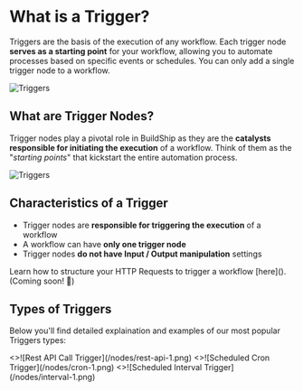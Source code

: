 


# What is a Trigger?

Triggers are the basis of the execution of any workflow. Each trigger node **serves as a starting point** for your workflow, allowing you to automate processes based on specific events or schedules. You can only add a single trigger node to a workflow.

<Image src={triggers1} alt="Triggers" width={1200} priority={true} />

## What are Trigger Nodes?

Trigger nodes play a pivotal role in BuildShip as they are the **catalysts responsible for initiating the execution** of a workflow. Think of them as the "*starting points*" that kickstart the entire automation process.

<div style={{
      display: 'flex',
      justifyContent: 'center', // Center horizontally
      alignItems: 'center', // Center vertically
    }}>
    <Image src={triggers2} alt="Triggers" width={1200} />
</div>

## Characteristics of a Trigger

- Trigger nodes are **responsible for triggering the execution** of a workflow
- A workflow can have **only one trigger node**
- Trigger nodes **do not have Input / Output manipulation** settings

<Callout type="info" emoji="💡">
Learn how to structure your HTTP Requests to trigger a workflow [here](). (Coming soon! 🚧)
</Callout>

## Types of Triggers

Below you'll find detailed explaination and examples of our most popular Triggers types:

<Cards num={3}>
  <Card image arrow title="Rest API Call" href="/rest-api">
    <>![Rest API Call Trigger](/nodes/rest-api-1.png)</>
  </Card>
  <Card image arrow title="Scheduled Cron" href="/scheduled-cron">
    <>![Scheduled Cron Trigger](/nodes/cron-1.png)</>
  </Card>
  <Card image arrow title="Scheduled Interval" href="/scheduled-interval">
    <>![Scheduled Interval Trigger](/nodes/interval-1.png)</>
  </Card>
</Cards>